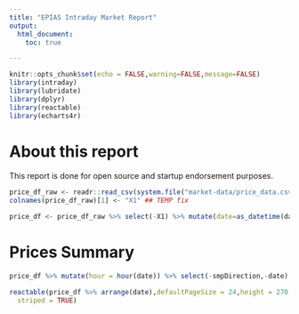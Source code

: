 ```yaml
---
title: "EPIAS Intraday Market Report"
output: 
  html_document:
    toc: true

---
```


```r
knitr::opts_chunk$set(echo = FALSE,warning=FALSE,message=FALSE)
library(intraday)
library(lubridate)
library(dplyr)
library(reactable)
library(echarts4r)
```


# About this report

This report is done for open source and startup endorsement purposes.

```r
price_df_raw <- readr::read_csv(system.file("market-data/price_data.csv",package="intraday"))
colnames(price_df_raw)[1] <- "X1" ## TEMP fix
```

```r
price_df <- price_df_raw %>% select(-X1) %>% mutate(date=as_datetime(date,tz="Turkey")) %>% relocate(aof,.after=mcp)
```

# Prices Summary

```r
price_df %>% mutate(hour = hour(date)) %>% select(-smpDirection,-date) %>% tidyr::pivot_longer(-hour) %>% group_by(name) %>% e_chart(hour)  %>% e_line(value) %>% e_title("Price Formation Chart")
```


```r
reactable(price_df %>% arrange(date),defaultPageSize = 24,height = 270,
  striped = TRUE)
```

